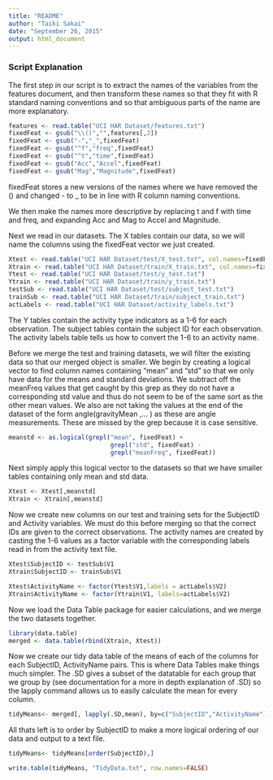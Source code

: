 ```yaml
---
title: "README"
author: "Taiki Sakai"
date: "September 26, 2015"
output: html_document
---
```


### Script Explanation

The first step in our script is to extract the names of the variables from the
features document, and then transform these names so that they fit with R standard
naming conventions and so that ambiguous parts of the name are more explanatory.

```r
features <- read.table("UCI HAR Dataset/features.txt")
fixedFeat <- gsub("\\()","",features[,2])
fixedFeat <- gsub("-","_",fixedFeat)
fixedFeat <- gsub("^f","freq",fixedFeat)
fixedFeat <- gsub("^t","time",fixedFeat)
fixedFeat <- gsub("Acc","Accel",fixedFeat)
fixedFeat <- gsub("Mag","Magnitude",fixedFeat)
```

fixedFeat stores a new versions of the names where we have removed the () and changed -
to _ to be in line with R column naming conventions.

We then make the names more descriptive by replacing t and f with time and freq, and expanding
Acc and Mag to Accel and Magnitude.

Next we read in our datasets. The X tables contain our data, so we will name the columns using the 
fixedFeat vector we just created.

```r
Xtest <- read.table("UCI HAR Dataset/test/X_test.txt", col.names=fixedFeat)
Xtrain <- read.table("UCI HAR Dataset/train/X_train.txt", col.names=fixedFeat)
Ytest <- read.table("UCI HAR Dataset/test/y_test.txt")
Ytrain <- read.table("UCI HAR Dataset/train/y_train.txt")
testSub <- read.table("UCI HAR Dataset/test/subject_test.txt")
trainSub <- read.table("UCI HAR Dataset/train/subject_train.txt")
actLabels <- read.table("UCI HAR Dataset/activity_labels.txt")
```

The Y tables contain the activity type indicators as a 1-6 for each observation. The subject tables contain
the subject ID for each observation. The activity labels table tells us how to convert the 1-6 to an activity name.

Before we merge the test and training datasets, we will filter the existing data so that our merged object is smaller.
We begin by creating a logical vector to find column names containing "mean" and "std" so that we only have data
for the means and standard deviations. We subtract off the meanFreq values that get caught by this grep as they do not
have a corresponding std value and thus do not seem to be of the same sort as the other mean values. We also are not 
taking the values at the end of the dataset of the form angle(gravityMean ,... ) as these are angle measurements. 
These are missed by the grep because it is case sensitive.

```r
meanstd <- as.logical(grepl("mean", fixedFeat) + 
                            grepl("std", fixedFeat) - 
                            grepl("meanFreq", fixedFeat))
```

Next simply apply this logical vector to the datasets so that we have smaller tables containing only mean and std data.

```r
Xtest <- Xtest[,meanstd]
Xtrain <- Xtrain[,meanstd]
```

Now we create new columns on our test and training sets for the SubjectID and Activity variables. We must
do this before merging so that the correct IDs are given to the correct observations. The activity names
are created by casting the 1-6 values as a factor variable with the corresponding labels read in from the
activity text file. 

```r
Xtest$SubjectID <- testSub$V1
Xtrain$SubjectID <- trainSub$V1

Xtest$ActivityName <- factor(Ytest$V1,labels = actLabels$V2)
Xtrain$ActivityName <- factor(Ytrain$V1, labels=actLabels$V2)
```

Now we load the Data Table package for easier calculations, and we merge the two datasets together.

```r
library(data.table)
merged <- data.table(rbind(Xtrain, Xtest))
```

Now we create our tidy data table of the means of each of the columns for each SubjectID, ActivityName pairs.
This is where Data Tables make things much simpler. The .SD gives a subset of the datatable for each group that
we group by (see documentation for a more in depth explanation of .SD) so the lapply command allows us to easily 
calculate the mean for every column.

```r
tidyMeans<- merged[, lapply(.SD,mean), by=c("SubjectID","ActivityName")]
```

All thats left is to order by SubjectID to make a more logical ordering of our data and output to a text file.

```r
tidyMeans<- tidyMeans[order(SubjectID),]

write.table(tidyMeans, "TidyData.txt", row.names=FALSE)
```